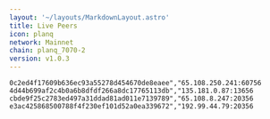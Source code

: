 ```yaml
---
layout: '~/layouts/MarkdownLayout.astro'
title: Live Peers
icon: planq
network: Mainnet
chain: planq_7070-2
version: v1.0.3
---
```

```
0c2ed4f17609b636ec93a55278d454670de8eaee","65.108.250.241:60756
4d44b699af2c4b0a6b8dfdf266a8dc17765113db","135.181.0.87:13656
cbde9f25c2783ed497a31ddad81ad011e7139789","65.108.8.247:20356
e3ac425868500788f4f230ef101d52a0ea339672","192.99.44.79:20356
```